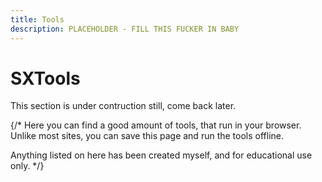 ```yaml
---
title: Tools
description: PLACEHOLDER - FILL THIS FUCKER IN BABY
---
```


# SXTools

This section is under contruction still, come back later.

{/* Here you can find a good amount of tools, that run in your browser.\
Unlike most sites, you can save this page and run the tools offline.

Anything listed on here has been created myself, and for educational use only. */}